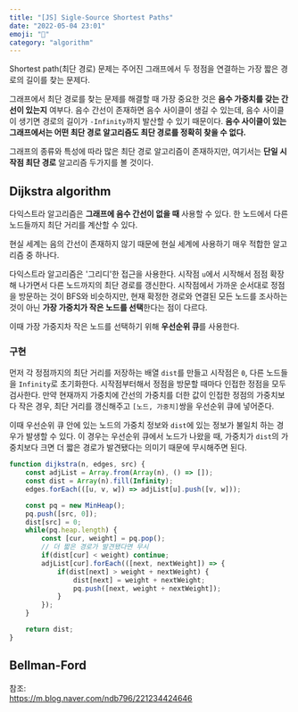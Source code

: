 ```yaml
---
title: "[JS] Sigle-Source Shortest Paths"
date: "2022-05-04 23:01"
emoji: "🛵"
category: "algorithm"
---
```


Shortest path(최단 경로) 문제는 주어진 그래프에서 두 정점을 연결하는 가장 짧은 경로의 길이를 찾는 문제다.

그래프에서 최단 경로를 찾는 문제를 해결할 때 가장 중요한 것은 **음수 가중치를 갖는 간선이 있는지** 여부다.
음수 간선이 존재하면 음수 사이클이 생길 수 있는데, 음수 사이클이 생기면 경로의 길이가 `-Infinity`까지 발산할 수 있기 때문이다.
**음수 사이클이 있는 그래프에서는 어떤 최단 경로 알고리즘도 최단 경로를 정확히 찾을 수 없다.**

그래프의 종류와 특성에 따라 많은 최단 경로 알고리즘이 존재하지만,
여기서는 **단일 시작점 최단 경로** 알고리즘 두가지를 볼 것이다.

## Dijkstra algorithm
다익스트라 알고리즘은 **그래프에 음수 간선이 없을 때** 사용할 수 있다. 한 노드에서 다른 노드들까지 최단 거리를 계산할 수 있다.

현실 세계는 음의 간선이 존재하지 않기 때문에 현실 세계에 사용하기 매우 적합한 알고리즘 중 하나다.

다익스트라 알고리즘은 '그리디'한 접근을 사용한다.
시작점 `u`에서 시작해서 점점 확장해 나가면서 다른 노드까지의 최단 경로를 갱신한다.
시작점에서 가까운 순서대로 정점을 방문하는 것이 BFS와 비슷하지만,
현재 확정한 경로와 연결된 모든 노드를 조사하는 것이 아닌 **가장 가중치가 작은 노드를 선택**한다는 점이 다르다.

이때 가장 가중지차 작은 노드를 선택하기 위해 **우선순위 큐**를 사용한다.

### 구현
먼저 각 정점까지의 최단 거리를 저장하는 배열 `dist`를 만들고 시작점은 `0`, 다른 노드들을 `Infinity`로 초기화한다.
시작점부터해서 정점을 방문할 때마다 인접한 정점을 모두 검사한다.
만약 현재까지 가중치에 간선의 가중치를 더한 값이 인접한 정점의 가중치보다 작은 경우, 최단 거리를 갱신해주고 `[노드, 가중치]`쌍을 우선순위 큐에 넣어준다.

이때 우선순위 큐 안에 있는 노드의 가중치 정보와 `dist`에 있는 정보가 불일치 하는 경우가 발생할 수 있다.
이 경우는 우선순위 큐에서 노드가 나왔을 때, 가중치가 `dist`의 가중치보다 크면 더 짧은 경로가 발견됐다는 의미기 때문에 무시해주면 된다.

```js
function dijkstra(n, edges, src) {
    const adjList = Array.from(Array(n), () => []);
    const dist = Array(n).fill(Infinity);
    edges.forEach(([u, v, w]) => adjList[u].push([v, w]));

    const pq = new MinHeap();
    pq.push([src, 0]);
    dist[src] = 0;
    while(pq.heap.length) {
        const [cur, weight] = pq.pop();
        // 더 짧은 경로가 발견됐다면 무시
        if(dist[cur] < weight) continue;
        adjList[cur].forEach(([next, nextWeight]) => {
            if(dist[next] > weight + nextWeight) {
                dist[next] = weight + nextWeight;
                pq.push([next, weight + nextWeight]);
            }
        });
    }

    return dist;
}
```

## Bellman-Ford


참조:  
<https://m.blog.naver.com/ndb796/221234424646>